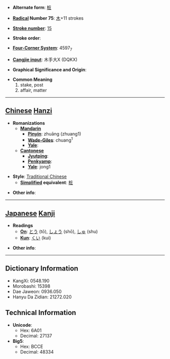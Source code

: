 * '''Alternate form''': [[桩]]

* '''[[Wiktionary:Chinese radical index| Radical]] Number 75''': [[Wiktionary:Chinese radical index 木|木]]+11 strokes

* '''[[Wiktionary:Chinese total strokes index|Stroke number]]''': [[Wiktionary:Chinese total strokes index 15|15]]

* '''Stroke order''': 

* '''[[Wiktionary:Chinese four corner index|Four-Corner System]]''': 4597<sub>7</sub>

* '''[[Wiktionary:Chinese Cangjie index|Cangjie input]]''': 木手大X (DQKX)

* '''Graphical Significance and Origin''': 

* '''Common Meaning'''
*#stake, post
*# affair, matter


----

== [[Chinese]] [[Hanzi]] ==

* '''Romanizations'''
** '''[[Mandarin]]'''
*** '''[[Pinyin]]''': zhuāng (zhuang1)
*** '''[[Wade-Giles]]''': chuang<sup>1</sup>
*** '''[[Yale]]''': 
** '''[[Cantonese]]'''
*** '''[[Jyutping]]''':
*** '''[[Penkyamp]]''': 
*** '''[[Yale]]''': jong1

* '''Style''': [[Traditional Chinese]] 
** '''[[Simplified Chinese|Simplified]] equivalent''': [[桩]]

* '''Other info''': 

----

== [[Japanese]] [[Kanji]] ==

* '''Readings'''
** '''[[On]]''': [[とう]] (tō), [[しょう]] (shō), [[しゅ]] (shu)
** '''[[Kun]]''': [[くい]] (kui)

* '''Other info''':  

----

== Dictionary Information ==

* KangXi: 0548.190
* Morobashi: 15398
* Dae Jaweon: 0936.050
* Hanyu Da Zidian: 21272.020

== Technical Information ==

* '''Unicode''':
** Hex: 6A01
** Decimal: 27137
* '''Big5''':
** Hex: BCCE
** Decimal: 48334